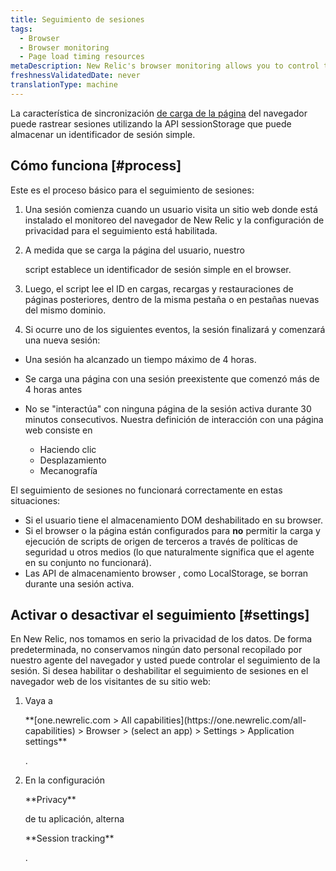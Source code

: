 ```yaml
---
title: Seguimiento de sesiones
tags:
  - Browser
  - Browser monitoring
  - Page load timing resources
metaDescription: New Relic's browser monitoring allows you to control tracking of user session IDs on your website.
freshnessValidatedDate: never
translationType: machine
---
```


La característica de sincronización [de carga de la página](/docs/browser/new-relic-browser/page-load-timing-resources/page-load-timing-process) del navegador puede rastrear sesiones utilizando la API sessionStorage que puede almacenar un identificador de sesión simple.

## Cómo funciona [#process]

Este es el proceso básico para el seguimiento de sesiones:

1. Una sesión comienza cuando un usuario visita un sitio web donde está instalado el monitoreo del navegador de New Relic y la configuración de privacidad para el seguimiento está habilitada.

2. A medida que se carga la página del usuario, nuestro

   <InlinePopover type="browser"/>

   script establece un identificador de sesión simple en el browser.

3. Luego, el script lee el ID en cargas, recargas y restauraciones de páginas posteriores, dentro de la misma pestaña o en pestañas nuevas del mismo dominio.

4. Si ocurre uno de los siguientes eventos, la sesión finalizará y comenzará una nueva sesión:

* Una sesión ha alcanzado un tiempo máximo de 4 horas.

* Se carga una página con una sesión preexistente que comenzó más de 4 horas antes

* No se "interactúa" con ninguna página de la sesión activa durante 30 minutos consecutivos. Nuestra definición de interacción con una página web consiste en

  * Haciendo clic
  * Desplazamiento
  * Mecanografía

El seguimiento de sesiones no funcionará correctamente en estas situaciones:

* Si el usuario tiene el almacenamiento DOM deshabilitado en su browser.
* Si el browser o la página están configurados para **no** permitir la carga y ejecución de scripts de origen de terceros a través de políticas de seguridad u otros medios (lo que naturalmente significa que el agente en su conjunto no funcionará).
* Las API de almacenamiento browser , como LocalStorage, se borran durante una sesión activa.

## Activar o desactivar el seguimiento [#settings]

En New Relic, nos tomamos en serio la privacidad de los datos. De forma predeterminada, no conservamos ningún dato personal recopilado por nuestro agente del navegador y usted puede controlar el seguimiento de la sesión. Si desea habilitar o deshabilitar el seguimiento de sesiones en el navegador web de los visitantes de su sitio web:

1. Vaya a

   <DNT>
     **[one.newrelic.com > All capabilities](https://one.newrelic.com/all-capabilities) > Browser > (select an app) > Settings > Application settings**
   </DNT>

   .

2. En la configuración

   <DNT>
     **Privacy**
   </DNT>

   de tu aplicación, alterna

   <DNT>
     **Session tracking**
   </DNT>

   .
